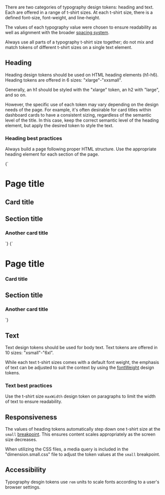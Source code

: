
There are two categories of typography design tokens: heading and text. Each are offered in a range of t-shirt sizes. At each t-shirt size, there is a defined font-size, font-weight, and line-height.

The values of each typography value were chosen to ensure readability as well as alignment with the broader [spacing system](/design-tokens/layout-and-spacing#foundational-scale).

Always use all parts of a typography t-shirt size together; do not mix and match tokens of different t-shirt sizes on a single text element.

## Heading

Heading design tokens should be used on HTML heading elements (h1-h6). Heading tokens are offered in 6 sizes: "xlarge"-"xxsmall".

Generally, an h1 should be styled with the "xlarge" token, an h2 with "large", and so on.

However, the specific use of each token may vary depending on the design needs of the page. For example, it's often desirable for card titles within dashboard cards to have a consistent sizing, regardless of the semantic level of the title. In this case, keep the correct semantic level of the heading element, but apply the desired token to style the text.

<ContentPane>
  <DesignTokensTable active="semantic.heading" toolbar />
</ContentPane>

### Heading best practices

Always build a page following proper HTML structure. Use the appropriate heading element for each section of the page.

<BestPracticeGroup>
  <Example
    height="none"
    bestPractice={{
      type: 'do',
      message:
        'Use the correct semantic heading element. Apply a heading token to achieve the desired visual style. Notice "heading-medium" applied to the h2 card title and h3 card title.',
    }}
    width="100%"
  >
    <SyntaxHighlighter
      tabIndex="0"
      style={prism.light}
      wrapLongLines
      language="javascript"
    >
      {`<h1 class="heading-xlarge">Page title</h1>
<h2 class="card heading-medium">Card title</h2>
<h2 class="heading-large">Section title</h2>
<h3 class="card heading-medium">Another card title</h3>`}
    </SyntaxHighlighter>
  </Example>
  <Example
    height="none"
    bestPractice={{
      type: 'dont',
      message: `Change the semantic level of a heading to adjust the visual styling. This can lead to accessibility issues and break the semantic structure of the page. Notice the incorrect jump from h1 to h3.`,
    }}
  >
    <SyntaxHighlighter
      tabIndex="0"
      style={prism.light}
      wrapLongLines
      language="javascript"
    >
      {`<h1 class="heading-xlarge">Page title</h1>
<h3 class="card heading-medium">Card title</h2>
<h2 class="heading-large">Section title</h2>
<h3 class="card heading-medium">Another card title</h3>`}
    </SyntaxHighlighter>
  </Example>
</BestPracticeGroup>

## Text

Text design tokens should be used for body text. Text tokens are offered in 10 sizes: "xsmall"-"6xl".

While each text t-shirt sizes comes with a default font weight, the emphasis of text can be adjusted to suit the context by using the [fontWeight](/design-tokens/global#fontweight) design tokens.

<ContentPane>
  <DesignTokensTable active="semantic.text" toolbar />
</ContentPane>

### Text best practices

Use the t-shirt size `maxWidth` design token on paragraphs to limit the width of text to ensure readability.

## Responsiveness

The values of heading tokens automatically step down one t-shirt size at the `small` [breakpoint](/design-tokens/global#breakpoint). This ensures content scales appropriately as the screen size decreases.

When utilizing the CSS files, a media query is included in the "dimension.small.css" file to adjust the token values at the `small` breakpoint.

## Accessibility

Typography desgin tokens use `rem` units to scale fonts according to a user's browser settings.
